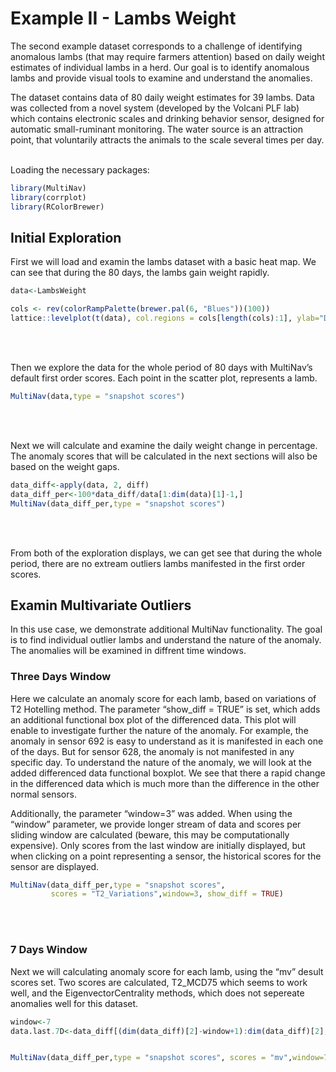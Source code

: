 # Example II - Lambs Weight

The second example dataset corresponds to a challenge of identifying anomalous lambs (that may require farmers attention) based on daily weight estimates of individual lambs in a herd. Our goal is to identify anomalous lambs and provide visual tools to examine and understand the anomalies. 

The dataset contains data of 80 daily weight estimates for 39 lambs. Data was collected from a novel system (developed by the Volcani PLF lab) which contains electronic scales and drinking behavior sensor, designed for automatic small-ruminant monitoring. The water source is an attraction point, that voluntarily attracts the animals to the scale several times per day.

</br>
Loading the necessary packages:
```r
library(MultiNav)
library(corrplot)
library(RColorBrewer)


```

##  Initial Exploration

First we will load and examin the lambs dataset with a basic heat map. We can see that during the 80 days, the lambs gain weight rapidly.

```r
data<-LambsWeight

cols <- rev(colorRampPalette(brewer.pal(6, "Blues"))(100))
lattice::levelplot(t(data), col.regions = cols[length(cols):1], ylab="Days",xlab="Lamb ID")

```
</br></br>

Then we explore the data for the whole period of 80 days with MultiNav's default first order scores. Each point in the scatter plot, represents a lamb.

```r
MultiNav(data,type = "snapshot scores")

```
</br></br>

Next we will calculate and examine the daily weight change in percentage. The anomaly scores that will be calculated in the next sections will also be based on the weight gaps.

```r
data_diff<-apply(data, 2, diff)
data_diff_per<-100*data_diff/data[1:dim(data)[1]-1,]
MultiNav(data_diff_per,type = "snapshot scores")

```
</br></br>

From both of the exploration displays, we can get see that during the whole period, there are no extream outliers lambs manifested in the first order scores.

## Examin Multivariate Outliers
In this use case, we demonstrate additional MultiNav functionality. The goal is to find individual outlier lambs and understand the nature of the anomaly. The anomalies will be examined in diffrent time windows.

### Three Days Window
Here we calculate an anomaly score for each lamb, based on variations of T2 Hotelling method. The parameter "show_diff = TRUE" is set, which adds an additional functional box plot of the differenced data. This plot will enable to investigate further the nature of the anomaly. For example, the anomaly in sensor 692 is easy to understand as it is manifested in each one of the days. But for sensor 628, the anomaly is not manifested in any specific day. To understand the nature of the anomaly, we will look at the added differenced data functional boxplot. We see that there a rapid change in the differenced data which is much more than the difference in the other normal sensors.

Additionally, the parameter "window=3" was added. When using the "window" parameter, we provide longer stream of data and scores per sliding window are calculated (beware, this may be computationally expensive). Only scores from the last window are initially displayed, but when clicking on a point representing a sensor, the historical scores for the sensor are displayed.
```r

MultiNav(data_diff_per,type = "snapshot scores",
         scores = "T2_Variations",window=3, show_diff = TRUE)

``` 

</br></br>


### 7 Days Window
Next we will calculating anomaly score for each lamb, using the "mv" desult scores set. Two scores are calculated, T2_MCD75 which seems to work well, and the EigenvectorCentrality methods, which does not sepereate anomalies well for this dataset.

```r

window<-7
data.last.7D<-data_diff[(dim(data_diff)[2]-window+1):dim(data_diff)[2],]


MultiNav(data_diff_per,type = "snapshot scores", scores = "mv",window=7, show_diff = TRUE)

``` 
</br></br>



